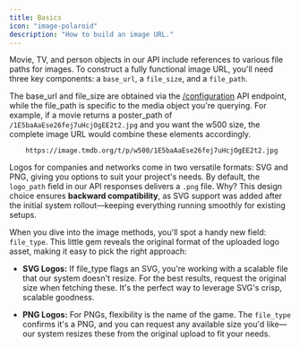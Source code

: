 ```yaml
---
title: Basics
icon: "image-polaroid"
description: "How to build an image URL."
---
```


Movie, TV, and person objects in our API include references to various file paths for images. To construct a fully functional image URL, you'll need three key components: a `base_url`, a `file_size`, and a `file_path`.

The base_url and file_size are obtained via the [/configuration](https://chisa.mintlify.app/api-reference/configuration/details) API endpoint, while the file_path is specific to the media object you're querying. For example, if a movie returns a poster_path of `/1E5baAaEse26fej7uHcjOgEE2t2.jpg` and you want the w500 size, the complete image URL would combine these elements accordingly.

```Example
    https://image.tmdb.org/t/p/w500/1E5baAaEse26fej7uHcjOgEE2t2.jpg
```

Logos for companies and networks come in two versatile formats: SVG and PNG, giving you options to suit your project's needs. By default, the `logo_path` field in our API responses delivers a `.png` file. Why? This design choice ensures **backward compatibility**, as SVG support was added after the initial system rollout—keeping everything running smoothly for existing setups.

When you dive into the image methods, you'll spot a handy new field: `file_type`. This little gem reveals the original format of the uploaded logo asset, making it easy to pick the right approach:

- **SVG Logos:** If file_type flags an SVG, you're working with a scalable file that our system doesn't resize. For the best results, request the original size when fetching these. It's the perfect way to leverage SVG's crisp, scalable goodness.

- **PNG Logos:** For PNGs, flexibility is the name of the game. The `file_type` confirms it's a PNG, and you can request any available size you'd like—our system resizes these from the original upload to fit your needs.
